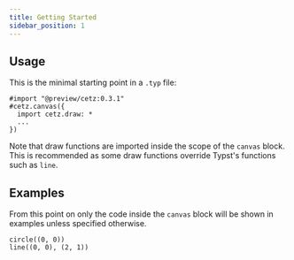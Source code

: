 ```yaml
---
title: Getting Started
sidebar_position: 1
---
```


## Usage

This is the minimal starting point in a `.typ` file:

```typ
#import "@preview/cetz:0.3.1"
#cetz.canvas({
  import cetz.draw: *
  ...
})
```

Note that draw functions are imported inside the scope of the `canvas` block. This is recommended as some draw functions override Typst's functions such as `line`.

## Examples

From this point on only the code inside the `canvas` block will be shown in examples unless specified otherwise.

```typc example
circle((0, 0))
line((0, 0), (2, 1))
```
